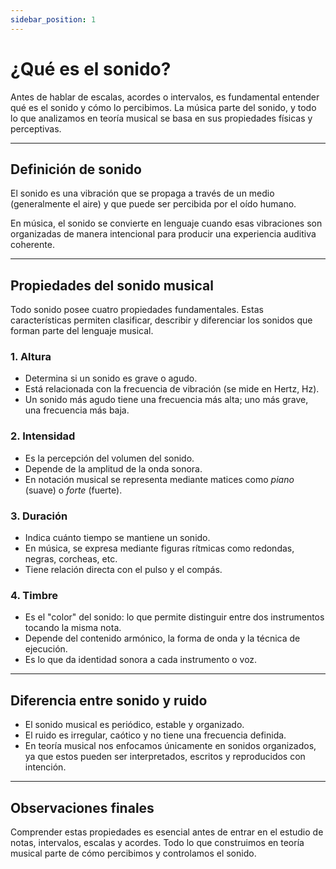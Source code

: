 ```yaml
---
sidebar_position: 1
---
```



# ¿Qué es el sonido?

Antes de hablar de escalas, acordes o intervalos, es fundamental entender qué es el sonido y cómo lo percibimos. La música parte del sonido, y todo lo que analizamos en teoría musical se basa en sus propiedades físicas y perceptivas.

---

## Definición de sonido

El sonido es una vibración que se propaga a través de un medio (generalmente el aire) y que puede ser percibida por el oído humano.

En música, el sonido se convierte en lenguaje cuando esas vibraciones son organizadas de manera intencional para producir una experiencia auditiva coherente.

---

## Propiedades del sonido musical

Todo sonido posee cuatro propiedades fundamentales. Estas características permiten clasificar, describir y diferenciar los sonidos que forman parte del lenguaje musical.

### 1. Altura

- Determina si un sonido es grave o agudo.
- Está relacionada con la frecuencia de vibración (se mide en Hertz, Hz).
- Un sonido más agudo tiene una frecuencia más alta; uno más grave, una frecuencia más baja.

### 2. Intensidad

- Es la percepción del volumen del sonido.
- Depende de la amplitud de la onda sonora.
- En notación musical se representa mediante matices como _piano_ (suave) o _forte_ (fuerte).

### 3. Duración

- Indica cuánto tiempo se mantiene un sonido.
- En música, se expresa mediante figuras rítmicas como redondas, negras, corcheas, etc.
- Tiene relación directa con el pulso y el compás.

### 4. Timbre

- Es el "color" del sonido: lo que permite distinguir entre dos instrumentos tocando la misma nota.
- Depende del contenido armónico, la forma de onda y la técnica de ejecución.
- Es lo que da identidad sonora a cada instrumento o voz.

---

## Diferencia entre sonido y ruido

- El sonido musical es periódico, estable y organizado.
- El ruido es irregular, caótico y no tiene una frecuencia definida.
- En teoría musical nos enfocamos únicamente en sonidos organizados, ya que estos pueden ser interpretados, escritos y reproducidos con intención.

---

## Observaciones finales

Comprender estas propiedades es esencial antes de entrar en el estudio de notas, intervalos, escalas y acordes. Todo lo que construimos en teoría musical parte de cómo percibimos y controlamos el sonido.

<DonateButton />
